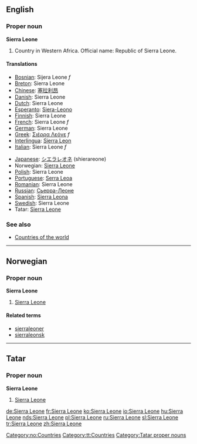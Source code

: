 ==English==

===Proper noun===
'''Sierra Leone'''
# Country in Western Africa. Official name: Republic of Sierra Leone.

====Translations====
{{top}}
*[[Bosnian]]: Sijera Leone ''f''
*[[Breton]]: Sierra Leone
*[[Chinese]]: [[塞拉利昂]]
*[[Danish]]: Sierra Leone
*[[Dutch]]: Sierra Leone
*[[Esperanto]]: [[Siera-Leono]]
*[[Finnish]]: Sierra Leone
*[[French]]: Sierra Leone ''f''
*[[German]]: Sierra Leone
*[[Greek]]: [[Σιέρρα Λεόνε]] ''f''
*[[Interlingua]]: [[Sierra Leon]]
*[[Italian]]: Sierra Leone ''f''
{{mid}}
*[[Japanese]]: [[シエラレオネ]] (shierareone)
*Norwegian: [[#Norwegian|Sierra Leone]]
*[[Polish]]: Sierra Leone
*[[Portuguese]]: [[Serra Leoa]]
*[[Romanian]]: Sierra Leone
*[[Russian]]: [[Сьерра-Леоне]]
*[[Spanish]]: [[Sierra Leona]]
*[[Swedish]]: Sierra Leone
*Tatar: [[Sierra Leone#Tatar|Sierra Leone]]
{{bottom}}

===See also===
* [[Countries of the world]]

----
==Norwegian==
===Proper noun===
[[Category:no:Countries]]
'''Sierra Leone'''
#[[#English|Sierra Leone]]
====Related terms====
*[[sierraleoner]]
*[[sierraleonsk]]

----
==Tatar==
===Proper noun===
'''Sierra Leone''' 
#[[Sierra Leone#English|Sierra Leone]]

[[Category:tt:Countries]]
[[Category:Tatar proper nouns]]

[[de:Sierra Leone]]
[[fr:Sierra Leone]]
[[ko:Sierra Leone]]
[[io:Sierra Leone]]
[[hu:Sierra Leone]]
[[nds:Sierra Leone]]
[[pl:Sierra Leone]]
[[ru:Sierra Leone]]
[[sl:Sierra Leone]]
[[tr:Sierra Leone]]
[[zh:Sierra Leone]]